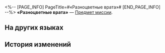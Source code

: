 <%-- [PAGE_INFO]
PageTitle=#«Разноцветные врата»#
[END_PAGE_INFO] --%>
{{Предмет Инфобокс
|id          = 140581
|Изображение = Предмет «Разноцветные врата».png
|Тип         = Предмет миссии
|Инвентарь   = Миссии
|Редкость    = 3
|Эффект      = 
|Описание    = Во вкусе ощущаются все фрукты Амфореуса! Никакого опьянения, безопасность гарантирована!
}}
'''«Разноцветные врата»''' — [[Предмет миссии]].

==На других языках==
{{На других языках
|en   = "Colorful Gate"
|zhs  = 「门缤纷」
|zht  = 「門繽紛」
|ja   = 「虹の入口」
|ko   = 「오색 문」
|es   = "Puerta colorida"
|fr   = «&nbsp;Portail coloré&nbsp;»
|ru   = «Разноцветные врата»
|th   = "ประตูหลากสีสัน"
|vi   = "Cửa Sắc Màu"
|de   = „Buntes Tor“
|id   = "Gerbang Penuh Warna"
|pt   = "Portão Colorido"
}}

==История изменений==
{{История изменений|3.5}}